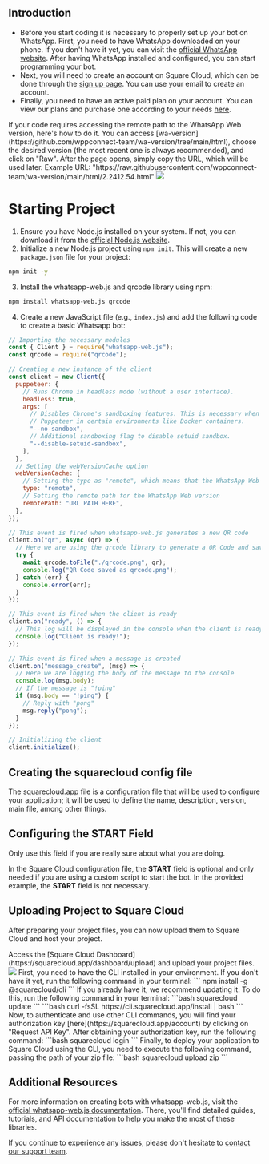 ## Introduction

- Before you start coding it is necessary to properly set up your bot on WhatsApp. First, you need to have WhatsApp downloaded on your phone. If you don't have it yet, you can visit the [official WhatsApp website](https://www.whatsapp.com/coronavirus/get-started?lang=en). After having WhatsApp installed and configured, you can start programming your bot.
- Next, you will need to create an account on Square Cloud, which can be done through the [sign up page](https://squarecloud.app/signup). You can use your email to create an account.
- Finally, you need to have an active paid plan on your account. You can view our plans and purchase one according to your needs [here](https://squarecloud.app/plans).

<AccordionGroup>
  <Accordion title="Remote path to the WhatsApp Web version" icon="file" iconType="solid">
    If your code requires accessing the remote path to the WhatsApp Web version, here's how to do it.
    You can access [wa-version](https://github.com/wppconnect-team/wa-version/tree/main/html), choose the desired version (the most recent one is always recommended), and click on "Raw". After the page opens, simply copy the URL, which will be used later. Example URL:
    "https://raw.githubusercontent.com/wppconnect-team/wa-version/main/html/2.2412.54.html"
    <Frame>
      <img src="/images/articles/whatsapp/remote-path.png" style={{ borderRadius: "0.2rem" }} />
    </Frame>
  </Accordion>
</AccordionGroup>

# Starting Project

1. Ensure you have Node.js installed on your system. If not, you can download it from the [official Node.js website](https://nodejs.org/).
2. Initialize a new Node.js project using `npm init`. This will create a new `package.json` file for your project:

```bash
npm init -y
```

3. Install the whatsapp-web.js and qrcode library using npm:

```bash
npm install whatsapp-web.js qrcode
```

4. Create a new JavaScript file (e.g., `index.js`) and add the following code to create a basic Whatsapp bot:

```javascript index.js
// Importing the necessary modules
const { Client } = require("whatsapp-web.js");
const qrcode = require("qrcode");

// Creating a new instance of the client
const client = new Client({
  puppeteer: {
    // Runs Chrome in headless mode (without a user interface).
    headless: true,
    args: [
      // Disables Chrome's sandboxing features. This is necessary when running
      // Puppeteer in certain environments like Docker containers.
      "--no-sandbox",
      // Additional sandboxing flag to disable setuid sandbox.
      "--disable-setuid-sandbox",
    ],
  },
  // Setting the webVersionCache option
  webVersionCache: {
    // Setting the type as "remote", which means that the WhatsApp Web version will be fetched from a remote URL
    type: "remote",
    // Setting the remote path for the WhatsApp Web version
    remotePath: "URL PATH HERE",
  },
});

// This event is fired when whatsapp-web.js generates a new QR code
client.on("qr", async (qr) => {
  // Here we are using the qrcode library to generate a QR Code and save it as a file
  try {
    await qrcode.toFile("./qrcode.png", qr);
    console.log("QR Code saved as qrcode.png");
  } catch (err) {
    console.error(err);
  }
});

// This event is fired when the client is ready
client.on("ready", () => {
  // This log will be displayed in the console when the client is ready, i.e., after the QR Code has been successfully scanned and the WhatsApp Web session has been started
  console.log("Client is ready!");
});

// This event is fired when a message is created
client.on("message_create", (msg) => {
  // Here we are logging the body of the message to the console
  console.log(msg.body);
  // If the message is "!ping"
  if (msg.body == "!ping") {
    // Reply with "pong"
    msg.reply("pong");
  }
});

// Initializing the client
client.initialize();
```

## Creating the squarecloud config file

<Card title="Learn about: how to make the configuration file for Square Cloud." icon="link" href="https://docs.squarecloud.app/getting-started/config-file">
The squarecloud.app file is a configuration file that will be used to configure your application; it will be used to define the name, description, version, main file, among other things.
</Card>

## Configuring the START Field

<Warning>Only use this field if you are really sure about what you are doing.</Warning>

In the Square Cloud configuration file, the **START** field is optional and only needed if you are using a custom script to start the bot. In the provided example, the **START** field is not necessary.

## Uploading Project to Square Cloud

After preparing your project files, you can now upload them to Square Cloud and host your project.

<Tabs>
  <Tab title="Dashboard Upload">
    Access the [Square Cloud
    Dashboard](https://squarecloud.app/dashboard/upload) and upload your project
    files.
    <Frame>
      <img src="/images/uploading.gif" style={{ borderRadius: "0.2rem" }} />
    </Frame>
  </Tab>
  <Tab title="CLI Upload">
    <Steps>
      <Step title="First Step">
        First, you need to have the CLI installed in your environment. If you
        don't have it yet, run the following command in your terminal:
        ```
        npm install -g @squarecloud/cli
        ```
        If you already have it, we recommend updating it. To do this, run the following command in your terminal:
        <Tabs>
          <Tab title="Windows">
            ```bash
            squarecloud update
            ```
          </Tab>
          <Tab title="Linux, macOS, and WSL">
            ```bash
            curl -fsSL https://cli.squarecloud.app/install | bash
            ```
          </Tab>
        </Tabs>
      </Step>
      <Step title="Second Step">
        Now, to authenticate and use other CLI commands, you will find your
        authorization key [here](https://squarecloud.app/account) by clicking on
        "Request API Key". After obtaining your authorization key, run the
        following command:
        ```bash
        squarecloud login
        ```
      </Step>
      <Step title="Third Step">
        Finally, to deploy your application to Square Cloud using the CLI, you
        need to execute the following command, passing the path of your zip
        file:
        ```bash
        squarecloud upload zip
        ```
      </Step>
    </Steps>
  </Tab>
</Tabs>

## Additional Resources

For more information on creating bots with whatsapp-web.js, visit the [official whatsapp-web.js documentation](https://wwebjs.dev/). There, you'll find detailed guides, tutorials, and API documentation to help you make the most of these libraries.

If you continue to experience any issues, please don't hesitate to [contact our support team](/company/support).

